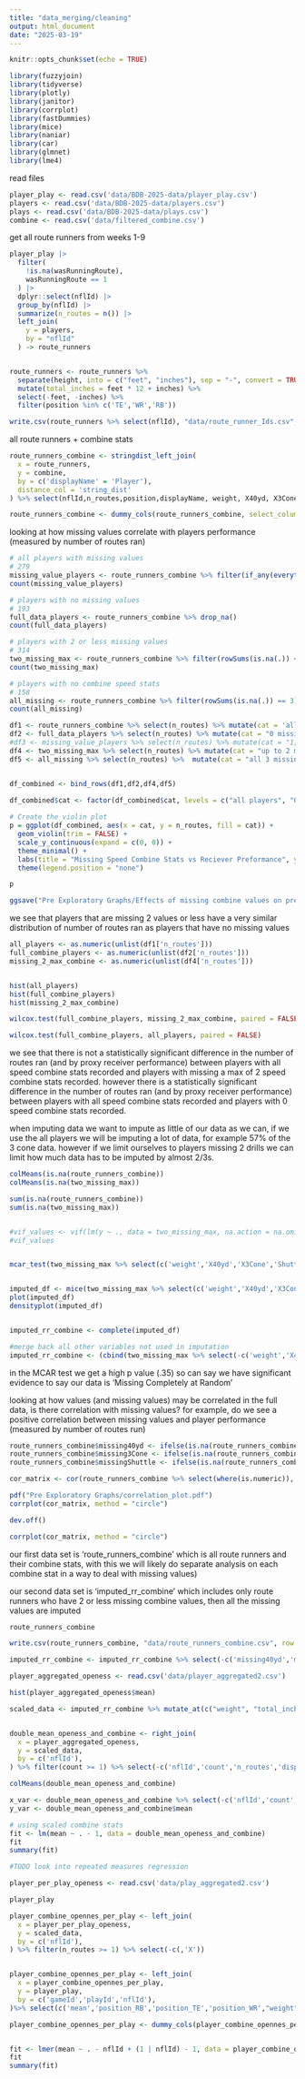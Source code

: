 ```yaml
---
title: "data_merging/cleaning"
output: html_document
date: "2025-03-19"
---
```


```r
knitr::opts_chunk$set(echo = TRUE)
```

```r
library(fuzzyjoin)
library(tidyverse)
library(plotly)
library(janitor)
library(corrplot)
library(fastDummies)
library(mice)
library(naniar)
library(car)
library(glmnet)
library(lme4)
```



read files
```r
player_play <- read.csv('data/BDB-2025-data/player_play.csv')
players <- read.csv('data/BDB-2025-data/players.csv')
plays <- read.csv('data/BDB-2025-data/plays.csv')
combine <- read.csv('data/filtered_combine.csv')
```

get all route runners from weeks 1-9
```r
player_play |> 
  filter(
    !is.na(wasRunningRoute),
    wasRunningRoute == 1
  ) |>
  dplyr::select(nflId) |> 
  group_by(nflId) |> 
  summarize(n_routes = n()) |> 
  left_join(
    y = players,
    by = "nflId"
  ) -> route_runners


route_runners <- route_runners %>%
  separate(height, into = c("feet", "inches"), sep = "-", convert = TRUE) %>%
  mutate(total_inches = feet * 12 + inches) %>%
  select(-feet, -inches) %>% 
  filter(position %in% c('TE','WR','RB'))

write.csv(route_runners %>% select(nflId), "data/route_runner_Ids.csv", row.names = FALSE)
```



all route runners + combine stats 
```r
route_runners_combine <- stringdist_left_join(
  x = route_runners,
  y = combine,
  by = c('displayName' = 'Player'),
  distance_col = 'string_dist'
) %>% select(nflId,n_routes,position,displayName, weight, X40yd, X3Cone, Shuttle, total_inches)

route_runners_combine <- dummy_cols(route_runners_combine, select_columns = "position", remove_first_dummy = F, remove_selected_columns = T)
```


looking at how missing values correlate with players performance (measured by number of routes ran)
```r
# all players with missing values
# 279
missing_value_players <- route_runners_combine %>% filter(if_any(everything(), is.na))
count(missing_value_players)

# players with no missing values
# 193
full_data_players <- route_runners_combine %>% drop_na()
count(full_data_players)

# players with 2 or less missing values
# 314
two_missing_max <- route_runners_combine %>% filter(rowSums(is.na(.)) <= 2)
count(two_missing_max)

# players with no combine speed stats
# 158
all_missing <- route_runners_combine %>% filter(rowSums(is.na(.)) == 3)
count(all_missing)

df1 <- route_runners_combine %>% select(n_routes) %>% mutate(cat = 'all players')
df2 <- full_data_players %>% select(n_routes) %>% mutate(cat = "0 missing")
#df3 <- missing_value_players %>% select(n_routes) %>% mutate(cat = "1,2,3 missing")
df4 <- two_missing_max %>% select(n_routes) %>% mutate(cat = "up to 2 missing")
df5 <- all_missing %>% select(n_routes) %>%  mutate(cat = "all 3 missing")


df_combined <- bind_rows(df1,df2,df4,df5)
                         
df_combined$cat <- factor(df_combined$cat, levels = c("all players", "0 missing", "up to 2 missing", 'all 3 missing'))

# Create the violin plot
p = ggplot(df_combined, aes(x = cat, y = n_routes, fill = cat)) +
  geom_violin(trim = FALSE) + 
  scale_y_continuous(expand = c(0, 0)) +
  theme_minimal() +
  labs(title = "Missing Speed Combine Stats vs Reciever Preformance", y = "Preformance (num routes)", x = "Number of missing combine speed stats") +
  theme(legend.position = "none")

p

ggsave("Pre Exploratory Graphs/Effects of missing combine values on preformance.png", plot = p, width = 8, height = 6, dpi = 300)
```
we see that players that are missing 2 values or less have a very similar distribution of number of routes ran as players that have no missing values

```r

all_players <- as.numeric(unlist(df1['n_routes']))
full_combine_players <- as.numeric(unlist(df2['n_routes']))
missing_2_max_combine <- as.numeric(unlist(df4['n_routes']))


hist(all_players)
hist(full_combine_players)
hist(missing_2_max_combine)

wilcox.test(full_combine_players, missing_2_max_combine, paired = FALSE)

wilcox.test(full_combine_players, all_players, paired = FALSE)


```
we see that there is not a statistically significant difference in the number of routes ran (and by proxy receiver performance) between players with all speed combine stats recorded and players with missing a max of 2 speed combine stats recorded. however there is a statistically significant difference in the number of routes ran (and by proxy receiver performance) between players with all speed combine stats recorded and players with 0 speed combine stats recorded.




when imputing data we want to impute as little of our data as we can, if we use the all players we will be imputing a lot of data, for example 57% of the 3 cone data. however if we limit ourselves to players missing 2 drills we can limit how much data has to be imputed by almost 2/3s.
```r
colMeans(is.na(route_runners_combine))
colMeans(is.na(two_missing_max))

sum(is.na(route_runners_combine))
sum(is.na(two_missing_max))


#vif_values <- vif(lm(y ~ ., data = two_missing_max, na.action = na.omit))
#vif_values


mcar_test(two_missing_max %>% select(c('weight','X40yd','X3Cone','Shuttle','total_inches')))


imputed_df <- mice(two_missing_max %>% select(c('weight','X40yd','X3Cone','Shuttle','total_inches')), method = "cart")
plot(imputed_df)
densityplot(imputed_df)


imputed_rr_combine <- complete(imputed_df)

#merge back all other variables not used in imputation
imputed_rr_combine <- (cbind(two_missing_max %>% select(-c('weight','X40yd','X3Cone','Shuttle','total_inches')),imputed_rr_combine))

```
in the MCAR test we get a high p value (.35) so can say we have significant evidence to say our data is 'Missing Completely at Random'




looking at how values (and missing values) may be correlated in the full data, is there correlation with missing values? for example, do we see a positive correlation between missing values and player performance (measured by number of routes run)
```r

route_runners_combine$missing40yd <- ifelse(is.na(route_runners_combine$X40yd), 1, 0)
route_runners_combine$missing3Cone <- ifelse(is.na(route_runners_combine$X3Cone), 1, 0)
route_runners_combine$missingShuttle <- ifelse(is.na(route_runners_combine$Shuttle), 1, 0)

```


```r
cor_matrix <- cor(route_runners_combine %>% select(where(is.numeric)), use = "pairwise.complete.obs")

pdf("Pre Exploratory Graphs/correlation_plot.pdf")
corrplot(cor_matrix, method = "circle")

dev.off()

corrplot(cor_matrix, method = "circle")

```

our first data set is 'route_runners_combine' which is all route runners and their combine stats, with this we will likely do separate analysis on each combine stat in a way to deal with missing values)

our second data set is 'imputed_rr_combine' which includes only route runners who have 2 or less missing combine values, then all the missing values are imputed
```r

route_runners_combine

write.csv(route_runners_combine, "data/route_runners_combine.csv", row.names = FALSE)

imputed_rr_combine <- imputed_rr_combine %>% select(-c('missing40yd','missing3Cone','missingShuttle'))

```



```r
player_aggregated_openess <- read.csv('data/player_aggregated2.csv')

hist(player_aggregated_openess$mean)
```


```r

scaled_data <- imputed_rr_combine %>% mutate_at(c("weight", "total_inches", "X40yd","X3Cone","Shuttle"), ~(scale(.) %>% as.vector))


double_mean_openess_and_combine <- right_join(
  x = player_aggregated_openess,
  y = scaled_data,
  by = c('nflId'),
) %>% filter(count >= 1) %>% select(-c('nflId','count','n_routes','displayName'))

colMeans(double_mean_openess_and_combine)

x_var <- double_mean_openess_and_combine %>% select(-c('nflId','count','n_routes','displayName','mean'))
y_var <- double_mean_openess_and_combine$mean

# using scaled combine stats
fit <- lm(mean ~ . - 1, data = double_mean_openess_and_combine)
fit
summary(fit)

#TODO look into repeated measures regression

```


```r
player_per_play_openess <- read.csv('data/play_aggregated2.csv')

player_play
```



```r

player_combine_opennes_per_play <- left_join(
  x = player_per_play_openess,
  y = scaled_data,
  by = c('nflId'),
) %>% filter(n_routes >= 1) %>% select(-c(,'X'))


player_combine_opennes_per_play <- left_join(
  x = player_combine_opennes_per_play,
  y = player_play,
  by = c('gameId','playId','nflId'),
)%>% select(c('mean','position_RB','position_TE','position_WR',"weight","X40yd","X3Cone","Shuttle","total_inches","routeRan.y","nflId"))

player_combine_opennes_per_play <- dummy_cols(player_combine_opennes_per_play, select_columns = "routeRan.y", remove_first_dummy = F, remove_selected_columns = T)


fit <- lmer(mean ~ . - nflId + (1 | nflId) - 1, data = player_combine_opennes_per_play)
fit
summary(fit)




```